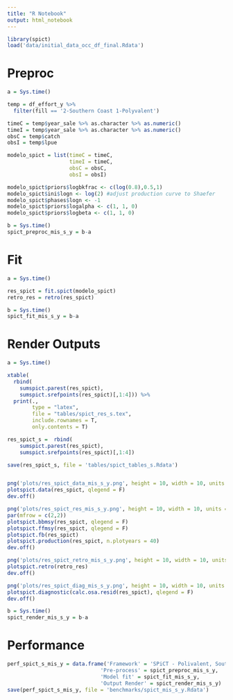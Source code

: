 ```yaml
---
title: "R Notebook"
output: html_notebook
---
```


```r
library(spict)
load('data/initial_data_occ_df_final.Rdata')
```

# Preproc

```r
a = Sys.time()

temp = df_effort_y %>% 
  filter(fill == '2-Southern Coast 1-Polyvalent')

timeC = temp$year_sale %>% as.character %>% as.numeric()
timeI = temp$year_sale %>% as.character %>% as.numeric()
obsC = temp$catch
obsI = temp$lpue

modelo_spict = list(timeC = timeC,
                    timeI = timeC,
                    obsC = obsC,
                    obsI = obsI)

modelo_spict$priors$logbkfrac <- c(log(0.8),0.5,1)
modelo_spict$ini$logn <- log(2) #adjust production curve to Shaefer
modelo_spict$phases$logn <- -1
modelo_spict$priors$logalpha <- c(1, 1, 0)
modelo_spict$priors$logbeta <- c(1, 1, 0)

b = Sys.time()
spict_preproc_mis_s_y = b-a
```

# Fit

```r
a = Sys.time()

res_spict = fit.spict(modelo_spict)
retro_res = retro(res_spict)

b = Sys.time()
spict_fit_mis_s_y = b-a
```

# Render Outputs

```r
a = Sys.time()

xtable(
  rbind(
    sumspict.parest(res_spict),
    sumspict.srefpoints(res_spict)[,1:4])) %>% 
  print(.,
        type = "latex",
        file = "tables/spict_res_s.tex", 
        include.rownames = T,
        only.contents = T)

res_spict_s =  rbind(
    sumspict.parest(res_spict),
    sumspict.srefpoints(res_spict)[,1:4])

save(res_spict_s, file = 'tables/spict_tables_s.Rdata')


png('plots/res_spict_data_mis_s_y.png', height = 10, width = 10, units = 'in', res = 300)
plotspict.data(res_spict, qlegend = F)
dev.off()

png('plots/res_spict_res_mis_s_y.png', height = 10, width = 10, units = 'in', res = 300)
par(mfrow = c(2,2))
plotspict.bbmsy(res_spict, qlegend = F)
plotspict.ffmsy(res_spict, qlegend = F)
plotspict.fb(res_spict)
plotspict.production(res_spict, n.plotyears = 40)
dev.off()

png('plots/res_spict_retro_mis_s_y.png', height = 10, width = 10, units = 'in', res = 300)
plotspict.retro(retro_res)
dev.off()

png('plots/res_spict_diag_mis_s_y.png', height = 10, width = 10, units = 'in', res = 300)
plotspict.diagnostic(calc.osa.resid(res_spict), qlegend = F)
dev.off()

b = Sys.time()
spict_render_mis_s_y = b-a
```

# Performance 

```r
perf_spict_s_mis_y = data.frame('Framework' = 'SPiCT - Polivalent, Southern Coast, Yearly data',
                              'Pre-process' = spict_preproc_mis_s_y,
                              'Model fit' = spict_fit_mis_s_y,
                              'Output Render' = spict_render_mis_s_y)
save(perf_spict_s_mis_y, file = 'benchmarks/spict_mis_s_y.Rdata')
```


